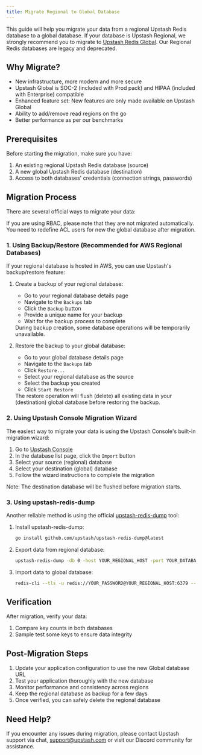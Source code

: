 ```yaml
---
title: Migrate Regional to Global Database
---
```


This guide will help you migrate your data from a regional Upstash Redis database to a global database.
If your database is Upstash Regional, we strongly recommend you to migrate to [Upstash Redis Global](https://upstash.com/docs/common/concepts/global-replication).
Our Regional Redis databases are legacy and deprecated.

## Why Migrate?

- New infrastructure, more modern and more secure
- Upstash Global is SOC-2 (included with Prod pack) and HIPAA (included with Enterprise) compatible
- Enhanced feature set: New features are only made available on Upstash Global
- Ability to add/remove read regions on the go
- Better performance as per our benchmarks

## Prerequisites

Before starting the migration, make sure you have:

1. An existing regional Upstash Redis database (source)
2. A new global Upstash Redis database (destination)
3. Access to both databases' credentials (connection strings, passwords)

## Migration Process

There are several official ways to migrate your data:

   <Warning>
     If you are using RBAC, please note that they are not migrated automatically. You need to redefine ACL users for new the global database after migration.
   </Warning>

### 1. Using Backup/Restore (Recommended for AWS Regional Databases)

If your regional database is hosted in AWS, you can use Upstash's backup/restore feature:

1. Create a backup of your regional database:
   - Go to your regional database details page
   - Navigate to the `Backups` tab
   - Click the `Backup` button
   - Provide a unique name for your backup
   - Wait for the backup process to complete

   <Info>
     During backup creation, some database operations will be temporarily unavailable.
   </Info>

2. Restore the backup to your global database:
   - Go to your global database details page
   - Navigate to the `Backups` tab
   - Click `Restore...`
   - Select your regional database as the source
   - Select the backup you created
   - Click `Start Restore`

   <Warning>
     The restore operation will flush (delete) all existing data in your (destination) global database before restoring the backup.
   </Warning>

### 2. Using Upstash Console Migration Wizard

The easiest way to migrate your data is using the Upstash Console's built-in migration wizard:

1. Go to [Upstash Console](https://console.upstash.com)
2. In the database list page, click the `Import` button
3. Select your source (regional) database
4. Select your destination (global) database
5. Follow the wizard instructions to complete the migration

<Info>
  Note: The destination database will be flushed before migration starts.
</Info>

### 3. Using upstash-redis-dump

Another reliable method is using the official [upstash-redis-dump](https://github.com/upstash/upstash-redis-dump) tool:

1. Install upstash-redis-dump:
   ```bash
   go install github.com/upstash/upstash-redis-dump@latest
   ```

2. Export data from regional database:
   ```bash
   upstash-redis-dump -db 0 -host YOUR_REGIONAL_HOST -port YOUR_DATABASE_PORT -pass YOUR_PASSWORD -tls > redis.dump
   ```

3. Import data to global database:
   ```bash
   redis-cli --tls -u redis://YOUR_PASSWORD@YOUR_REGIONAL_HOST:6379 --pipe < redis.dump
   ```

## Verification

After migration, verify your data:

1. Compare key counts in both databases
2. Sample test some keys to ensure data integrity

## Post-Migration Steps

1. Update your application configuration to use the new Global database URL
2. Test your application thoroughly with the new database
3. Monitor performance and consistency across regions
4. Keep the regional database as backup for a few days
5. Once verified, you can safely delete the regional database

## Need Help?

If you encounter any issues during migration, please contact Upstash support via chat, support@upstash.com or visit our Discord community for assistance.
